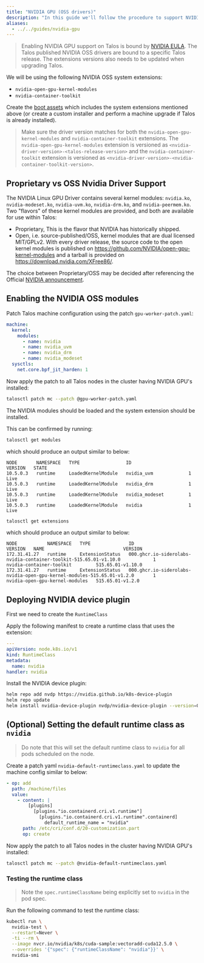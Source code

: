```yaml
---
title: "NVIDIA GPU (OSS drivers)"
description: "In this guide we'll follow the procedure to support NVIDIA GPU using OSS drivers on Talos."
aliases:
  - ../../guides/nvidia-gpu
---
```


> Enabling NVIDIA GPU support on Talos is bound by [NVIDIA EULA](https://www.nvidia.com/en-us/drivers/nvidia-license/).
> The Talos published NVIDIA OSS drivers are bound to a specific Talos release.
> The extensions versions also needs to be updated when upgrading Talos.

We will be using the following NVIDIA OSS system extensions:

- `nvidia-open-gpu-kernel-modules`
- `nvidia-container-toolkit`

Create the [boot assets](../../platform-specific-installations/boot-assets) which includes the system extensions mentioned above (or create a custom installer and perform a machine upgrade if Talos is already installed).

> Make sure the driver version matches for both the `nvidia-open-gpu-kernel-modules` and `nvidia-container-toolkit` extensions.
> The `nvidia-open-gpu-kernel-modules` extension is versioned as `<nvidia-driver-version>-<talos-release-version>` and the `nvidia-container-toolkit` extension is versioned as `<nvidia-driver-version>-<nvidia-container-toolkit-version>`.

## Proprietary vs OSS Nvidia Driver Support

The NVIDIA Linux GPU Driver contains several kernel modules: `nvidia.ko`, `nvidia-modeset.ko`, `nvidia-uvm.ko`, `nvidia-drm.ko`, and `nvidia-peermem.ko`.
Two "flavors" of these kernel modules are provided, and both are available for use within Talos:

- Proprietary, This is the flavor that NVIDIA has historically shipped.
- Open, i.e. source-published/OSS, kernel modules that are dual licensed MIT/GPLv2.
  With every driver release, the source code to the open kernel modules is published on https://github.com/NVIDIA/open-gpu-kernel-modules and a tarball is provided on https://download.nvidia.com/XFree86/.

The choice between Proprietary/OSS may be decided after referencing the Official [NVIDIA announcement](https://developer.nvidia.com/blog/nvidia-transitions-fully-towards-open-source-gpu-kernel-modules/).

## Enabling the NVIDIA OSS modules

Patch Talos machine configuration using the patch `gpu-worker-patch.yaml`:

```yaml
machine:
  kernel:
    modules:
      - name: nvidia
      - name: nvidia_uvm
      - name: nvidia_drm
      - name: nvidia_modeset
  sysctls:
    net.core.bpf_jit_harden: 1
```

Now apply the patch to all Talos nodes in the cluster having NVIDIA GPU's installed:

```bash
talosctl patch mc --patch @gpu-worker-patch.yaml
```

The NVIDIA modules should be loaded and the system extension should be installed.

This can be confirmed by running:

```bash
talosctl get modules
```

which should produce an output similar to below:

```text
NODE       NAMESPACE   TYPE                 ID                     VERSION   STATE
10.5.0.3   runtime     LoadedKernelModule   nvidia_uvm             1         Live
10.5.0.3   runtime     LoadedKernelModule   nvidia_drm             1         Live
10.5.0.3   runtime     LoadedKernelModule   nvidia_modeset         1         Live
10.5.0.3   runtime     LoadedKernelModule   nvidia                 1         Live
```

```bash
talosctl get extensions
```

which should produce an output similar to below:

```text
NODE           NAMESPACE   TYPE              ID                                                                           VERSION   NAME                             VERSION
172.31.41.27   runtime     ExtensionStatus   000.ghcr.io-siderolabs-nvidia-container-toolkit-515.65.01-v1.10.0            1         nvidia-container-toolkit         515.65.01-v1.10.0
172.31.41.27   runtime     ExtensionStatus   000.ghcr.io-siderolabs-nvidia-open-gpu-kernel-modules-515.65.01-v1.2.0       1         nvidia-open-gpu-kernel-modules   515.65.01-v1.2.0
```

## Deploying NVIDIA device plugin

First we need to create the `RuntimeClass`

Apply the following manifest to create a runtime class that uses the extension:

```yaml
---
apiVersion: node.k8s.io/v1
kind: RuntimeClass
metadata:
  name: nvidia
handler: nvidia
```

Install the NVIDIA device plugin:

```bash
helm repo add nvdp https://nvidia.github.io/k8s-device-plugin
helm repo update
helm install nvidia-device-plugin nvdp/nvidia-device-plugin --version=0.13.0 --set=runtimeClassName=nvidia
```

## (Optional) Setting the default runtime class as `nvidia`

> Do note that this will set the default runtime class to `nvidia` for all pods scheduled on the node.

Create a patch yaml `nvidia-default-runtimeclass.yaml` to update the machine config similar to below:

```yaml
- op: add
  path: /machine/files
  value:
    - content: |
        [plugins]
          [plugins."io.containerd.cri.v1.runtime"]
            [plugins."io.containerd.cri.v1.runtime".containerd]
              default_runtime_name = "nvidia"
      path: /etc/cri/conf.d/20-customization.part
      op: create
```

Now apply the patch to all Talos nodes in the cluster having NVIDIA GPU's installed:

```bash
talosctl patch mc --patch @nvidia-default-runtimeclass.yaml
```

### Testing the runtime class

> Note the `spec.runtimeClassName` being explicitly set to `nvidia` in the pod spec.

Run the following command to test the runtime class:

```bash
kubectl run \
  nvidia-test \
  --restart=Never \
  -ti --rm \
  --image nvcr.io/nvidia/k8s/cuda-sample:vectoradd-cuda12.5.0 \
  --overrides '{"spec": {"runtimeClassName": "nvidia"}}' \
  nvidia-smi
```
